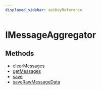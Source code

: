 ```yaml
---
displayed_sidebar: apiKeyReference
---
```



# IMessageAggregator

## Methods

- [clearMessages](../../IMessageAggregator/methods/api_key.IMessageAggregator.clearMessages/page.mdx)
- [getMessages](../../IMessageAggregator/methods/api_key.IMessageAggregator.getMessages/page.mdx)
- [save](../../IMessageAggregator/methods/api_key.IMessageAggregator.save/page.mdx)
- [saveRawMessageData](../../IMessageAggregator/methods/api_key.IMessageAggregator.saveRawMessageData/page.mdx)
